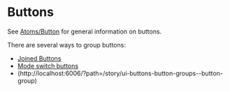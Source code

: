 
<Meta title="UI/Buttons/Overview" />

<div class="u-grid u-grid-cols-1 u-gap-m u-overflow-x-auto u-padding-l5-bottom">
  <div class="u-flex u-items-center u-gap-m">
    <Story id="atoms-button--x-small-primary" />
    <Story id="atoms-button--x-small-secondary" />
    <Story id="atoms-button--x-small-transparent" />
    <Story id="atoms-button--x-small-outline" />
    <Story id="atoms-button--x-small-danger-primary" />
    <Story id="atoms-button--x-small-danger-secondary" />
    <Story id="atoms-button--x-small-danger-transparent" />
    <Story id="atoms-button--x-small-danger-outline" />
    <Story id="atoms-button--x-small-square-primary" />
    <Story id="atoms-button--x-small-square-secondary" />
    <Story id="atoms-button--x-small-square-transparent" />
    <Story id="atoms-button--x-small-square-outline" />
    <Story id="atoms-button--x-small-round-primary" />
    <Story id="atoms-button--x-small-round-secondary" />
    <Story id="atoms-button--x-small-round-transparent" />
    <Story id="atoms-button--x-small-round-outline" />
  </div>
  <div class="u-flex u-items-center u-gap-m">
    <Story id="atoms-button--small-primary" />
    <Story id="atoms-button--small-secondary" />
    <Story id="atoms-button--small-transparent" />
    <Story id="atoms-button--small-outline" />
    <Story id="atoms-button--small-danger-primary" />
    <Story id="atoms-button--small-danger-secondary" />
    <Story id="atoms-button--small-danger-transparent" />
    <Story id="atoms-button--small-danger-outline" />
    <Story id="atoms-button--small-square-primary" />
    <Story id="atoms-button--small-square-secondary" />
    <Story id="atoms-button--small-square-transparent" />
    <Story id="atoms-button--small-square-outline" />
    <Story id="atoms-button--small-round-primary" />
    <Story id="atoms-button--small-round-secondary" />
    <Story id="atoms-button--small-round-transparent" />
    <Story id="atoms-button--small-round-outline" />
  </div>
  <div class="u-flex u-items-center u-gap-m">
    <Story id="atoms-button--default-primary" />
    <Story id="atoms-button--default-secondary" />
    <Story id="atoms-button--default-transparent" />
    <Story id="atoms-button--default-outline" />
    <Story id="atoms-button--default-danger-primary" />
    <Story id="atoms-button--default-danger-secondary" />
    <Story id="atoms-button--default-danger-transparent" />
    <Story id="atoms-button--default-danger-outline" />
    <Story id="atoms-button--default-square-primary" />
    <Story id="atoms-button--default-square-secondary" />
    <Story id="atoms-button--default-square-transparent" />
    <Story id="atoms-button--default-square-outline" />
    <Story id="atoms-button--default-round-primary" />
    <Story id="atoms-button--default-round-secondary" />
    <Story id="atoms-button--default-round-transparent" />
    <Story id="atoms-button--default-round-outline" />
  </div>
</div>

# Buttons

See [Atoms/Button](/docs/atoms-button-overview--page) for general information on buttons.

There are several ways to group buttons:

- [Joined Buttons](/story/ui-buttons-joined-buttons--joined-buttons-icons)
- [Mode switch buttons](/story/ui-buttons-mode-switch-buttons--mode-switch-buttons)
- (http://localhost:6006/?path=/story/ui-buttons-button-groups--button-group)

